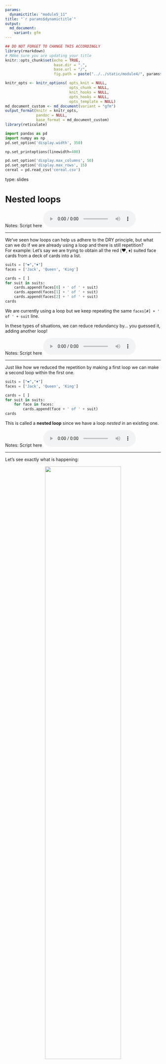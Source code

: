 ```yaml
---
params:
  dynamictitle: "module5_11"
title: "`r params$dynamictitle`"
output: 
  md_document:
    variant: gfm
---
```



```r
## DO NOT FORGET TO CHANGE THIS ACCORDINGLY 
library(rmarkdown)
# MAke sure you are updating your title 
knitr::opts_chunk$set(echo = TRUE,
                      base.dir = ".", 
                      base.url = "/",
                      fig.path = paste("../../static/module4/", params$dynamictitle,"/", sep = ""))

knitr_opts <- knitr_options( opts_knit = NULL,
                             opts_chunk = NULL,
                             knit_hooks = NULL,
                             opts_hooks = NULL,
                             opts_template = NULL)
md_document_custom <- md_document(variant = "gfm")
output_format(knitr = knitr_opts,
              pandoc = NULL,
              base_format = md_document_custom)
library(reticulate)

```


```python
import pandas as pd
import numpy as np
pd.set_option('display.width', 350)

np.set_printoptions(linewidth=400)

pd.set_option('display.max_columns', 50)
pd.set_option('display.max_rows', 15)
cereal = pd.read_csv('cereal.csv')
```

type: slides


# Nested loops

Notes: Script here
<html>
<audio controls >
  <source src="/placeholder_audio.mp3" />
</audio></html>

---

We've seen how loops can help us adhere to the DRY principle, but what can we do if we are already using a loop and there is still repetition?     
For example: Let's say we are trying to obtain all the red (♥️, ♦️) suited face cards from a deck of cards into a list.

```python
suits = ["❤︎","♦"]
faces = ['Jack', 'Queen', 'King']

cards = [ ]
for suit in suits:
    cards.append(faces[0] + ' of ' + suit)
    cards.append(faces[1] + ' of ' + suit)
    cards.append(faces[2] + ' of ' + suit)
cards
```

We are currently using a loop but we keep repeating the same `faces[#] + ' of ' + suit` line. 

In these types of situations, we can reduce redundancy by... you guessed it, adding another loop! 

Notes: Script here
<html>
<audio controls >
  <source src="/placeholder_audio.mp3" />
</audio></html>

---

Just like how we reduced the repetition by making a first loop we can make a second loop within the first one. 
```python
suits = ["❤︎","♦︎"]
faces = ['Jack', 'Queen', 'King']

cards = [ ]
for suit in suits:
    for face in faces: 
        cards.append(face + ' of ' + suit)
cards
```

This is called a **nested loop** since we have a loop *nested* in an existing one. 

Notes: Script here
<html>
<audio controls >
  <source src="/placeholder_audio.mp3" />
</audio></html>

---

Let's see exactly what is happening:

<center><img src='/module5/loop33.gif' width="70%"></center>


Notes: Script here
<html>
<audio controls >
  <source src="/placeholder_audio.mp3" />
</audio></html>

---

```python
cards = [ ]
for suit in suits:
    print(suit)
    for face in faces: 
        print(face)
        cards.append(face + ' of ' + suit)
cards
```
By looking at the output, we notice that all the heart(♥️) face cards are added to the list first.  That means the first iteration of the outer loop waits for the inner loop to finish going through all the faces before starting the next suit iteration.  Python then re-iterates over the inner loop again for the second item (♦️) in the outer loop. 

The outer loop cannot move onto its next iteration until the inner loop has reached the last item in its collection. 


Notes: Script here
<html>
<audio controls >
  <source src="/placeholder_audio.mp3" />
</audio></html>

---

Let's try another example: 

In this case, we are given a list containing lists as elements that we wish to "flatten" into a new list that contains all the individual elements. 

```python
rhyme = [[1, 2, 'buckle my shoe'], [3, 4, 'slam the door'], [5, 6, 'pick up sticks']]

all_words = list()
for verse in rhyme: 
    for word in verse: 
      all_words.append(word)
all_words 
```

For each of the lists in `rhyme`,  we go through a loop to append each element in `verse` to a new list object named `all_words`. 
This sounds like a mouthful so let's clear this up.    
We use a loop to iterate over each list in the `rhyme` object.   
We use a second loop to iterate over each element in the `verse` list. 


Notes: Script here
<html>
<audio controls >
  <source src="/placeholder_audio.mp3" />
</audio></html>

---

# Let’s practice what we learned!

Notes: Script here
<html>
<audio controls >
  <source src="/placeholder_audio.mp3" />
